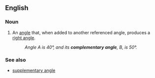 ==English==

===Noun===
{{en-noun}}

# {{lb|en|geometry}} An [[angle]] that, when added to another referenced angle, produces a [[right angle]].
#: ''Angle A is 40°, and its '''complementary angle''', B, is 50°.''

===See also===
* [[supplementary angle]]